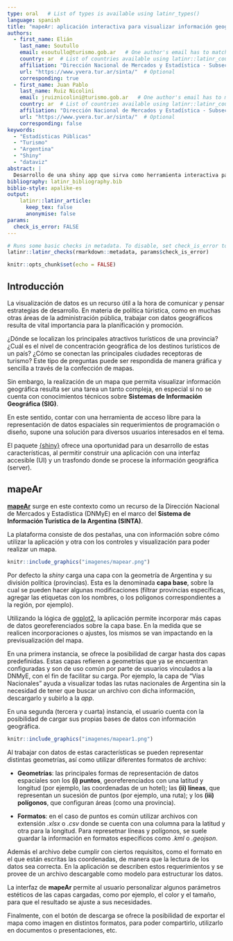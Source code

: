 ```yaml
---
type: oral   # List of types is available using latinr_types()
language: spanish
title: "mapeAr: aplicación interactiva para visualizar información geográfica del turismo"
authors:
  - first_name: Elián 
    last_name: Soutullo
    email: esoutullo@turismo.gob.ar   # One author's email has to match the email registered in EasyChair.
    country: ar  # List of countries available using latinr::latinr_countries()
    affiliation: "Dirección Nacional de Mercados y Estadística - Subsecretaría de Desarrollo Estratégico - Minsiterio de Turismo y Deportes de la Nación"
    url: "https://www.yvera.tur.ar/sinta/"  # Optional 
    corresponding: true
  - first_name: Juan Pablo   
    last_name: Ruiz Nicolini
    email: jruiznicolini@turismo.gob.ar   # One author's email has to match the email registered in EasyChair.
    country: ar  # List of countries available using latinr::latinr_countries()
    affiliation: "Dirección Nacional de Mercados y Estadística - Subsecretaría de Desarrollo Estratégico - Minsiterio de Turismo y Deportes de la Nación"
    url: "https://www.yvera.tur.ar/sinta/"  # Optional 
    corresponding: false
keywords: 
  - "Estadísticas Públicas"
  - "Turismo"
  - "Argentina"
  - "Shiny"
  - "dataviz"
abstract: |
  Desarrollo de una shiny app que sirva como herramienta interactiva para la visualización de mapas con información georeferenciada del turismo en Argentina.  
bibliography: latinr_bibliography.bib
biblio-style: apalike-es   
output: 
    latinr::latinr_article:
      keep_tex: false
      anonymise: false
params: 
  check_is_error: FALSE
---
```



```r
# Runs some basic checks in metadata. To disable, set check_is_error to FALSE
latinr::latinr_checks(rmarkdown::metadata, params$check_is_error)
```


```r
knitr::opts_chunk$set(echo = FALSE)
```

## Introducción

La visualización de datos es un recurso útil a la hora de comunicar y pensar estrategias de desarrollo. En materia de política túristica, como en muchas otras áreas de la administración pública, trabajar con datos geográficos resulta de vital importancia para la planificación y promoción.

¿Dónde se localizan los principales atractivos turísticos de una provincia? ¿Cuál es el nivel de concentración geográfica de los destinos turísticos de un país? ¿Cómo se conectan las principales ciudades receptoras de turismo? Este tipo de preguntas puede ser respondida de manera gráfica y sencilla a través de la confección de mapas.

Sin embargo, la realización de un mapa que permita visualizar información geográfica resulta ser una tarea un tanto compleja, en especial si no se cuenta con conocimientos técnicos sobre **Sistemas de Información Geográfica (SIG)**.

En este sentido, contar con una herramienta de acceso libre para la representación de datos espaciales sin requerimientos de programación o diseño, supone una solución para diversos usuarios interesados en el tema.

El paquete [{shiny}](https://shiny.rstudio.com/) ofrece una oportunidad para un desarrollo de estas características, al permitir construir una aplicación con una interfaz accesible (UI) y un trasfondo donde se procese la información geográfica (server).

## mapeAr

[**mapeAr**](https://tableros.yvera.tur.ar/mapeAr/) surge en este contexto como un recurso de la Dirección Nacional de Mercados y Estadística (DNMyE) en el marco del **Sistema de Información Turística de la Argentina (SINTA)**. 

La plataforma consiste de dos pestañas, una con información sobre cómo utilizar la aplicación y otra con los controles y visualización para poder realizar un mapa. 

```r
knitr::include_graphics("imagenes/mapear.png")
```

Por defecto la _shiny_ carga una capa con la geometría de Argentina y su división política (provincias). Esta es la denominada **capa base**, sobre la cual se pueden hacer algunas modificaciones (filtrar provincias específicas, agregar las etiquetas con los nombres, o los poligonos correspondientes a la región, por ejemplo). 

Utilizando la lógica de [ggplot2](https://ggplot2.tidyverse.org/), la aplicación permite incorporar más capas de datos georeferenciados sobre la capa base. En la medida que se realicen incorporaciones o ajustes, los mismos se van impactando en la previsualización del mapa.

En una primera instancia, se ofrece la posibilidad de cargar hasta dos capas predefinidas. Estas capas refieren a geometrías que ya se encuentran configuradas y son de uso común por parte de usuarios vinculados a la DNMyE, con el fin de facilitar su carga. Por ejemplo, la capa de "Vías Nacionales" ayuda a visualizar todas las rutas nacionales de Argentina sin la necesidad de tener que buscar un archivo con dicha información, descargarlo y subirlo a la _app_.

En una segunda (tercera y cuarta) instancia, el usuario cuenta con la posibilidad de cargar sus propias bases de datos con información geográfica. 

```r
knitr::include_graphics("imagenes/mapear1.png")
```

Al trabajar con datos de estas características se pueden representar distintas geometrías, así como utilizar diferentes formatos de archivo: 

+ **Geometrías**: las principales formas de representación de datos espaciales son los **(i) puntos**, georeferenciados con una latitud y longitud (por ejemplo, las coordenadas de un hotel); las **(ii) líneas**, que representan un sucesión de puntos (por ejemplo, una ruta); y los **(iii) polígonos**, que configuran áreas (como una provincia).

+ **Formatos**: en el caso de puntos es común utilizar archivos con extensión _.xlsx_ o _.csv_ donde se cuenta con una columna para la latitud y otra para la longitud. Para represetnar líneas y polígonos, se suele guardar la información en formatos específicos como _.kml_ o _.geojson_.

Además el archivo debe cumplir con ciertos requisitos, como el formato en el que están escritas las coordenadas, de manera que la lectura de los datos sea correcta. En la aplicación se describen estos requerimientos y se provee de un archivo descargable como modelo para estructurar los datos.

La interfaz de **mapeAr** permite al usuario personalizar algunos parámetros estéticos de las capas cargadas, como por ejemplo, el color y el tamaño, para que el resultado se ajuste a sus necesidades.

Finalmente, con el botón de descarga se ofrece la posibilidad de exportar el mapa como imagen en distintos formatos, para poder compartirlo, utilizarlo en documentos o presentaciones, etc.

